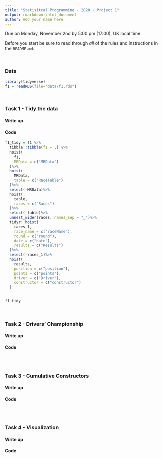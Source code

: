 ```yaml
---
title: "Statisitcal Programming - 2020 - Project 1"
output: rmarkdown::html_document
author: Add your name here
---
```


Due on Monday, November 2nd by 5:00 pm (17:00), UK local time.

Before you start be sure to read through *all* of the rules and instructions in the `README.md`.

<br/>

### Data

```r
library(tidyverse)
f1 = readRDS(file="data/f1.rds")
```


<br/>

### Task 1 - Tidy the data

#### Write up

<!-- Include write up here -->

#### Code

```r
f1_tidy = f1 %>%
  tibble::tibble(f1 = .) %>%
  hoist(
    f1, 
    MRData = c("MRData")
  )%>%
  hoist(
    MRData,
    table = c("RaceTable")
  )%>%
  select(-MRData)%>%
  hoist(
    table,
    races = c("Races")
  )%>%
  select(-table)%>%
  unnest_wider(races, names_sep = "_")%>%
  tidyr::hoist(
    races_1,
    race_name = c("raceName"),
    round = c("round"),
    date = c("date"),
    results = c("Results")
  )%>%
  select(-races_1)%>%
  hoist(
    results,
    position = c("position"),
    points = c("points"),
    driver = c("Driver"),
    constructor = c("constructor")
  )
  

f1_tidy
```

<br/>


### Task 2 - Drivers' Championship

#### Write up

<!-- Include write up here -->

#### Code

```r

```

<br/>

### Task 3 - Cumulative Constructors

#### Write up

<!-- Include write up here -->

#### Code

```r

```

<br/>

### Task 4 - Visualization

#### Write up

<!-- Include write up here -->

#### Code

```r

```

<br/>

